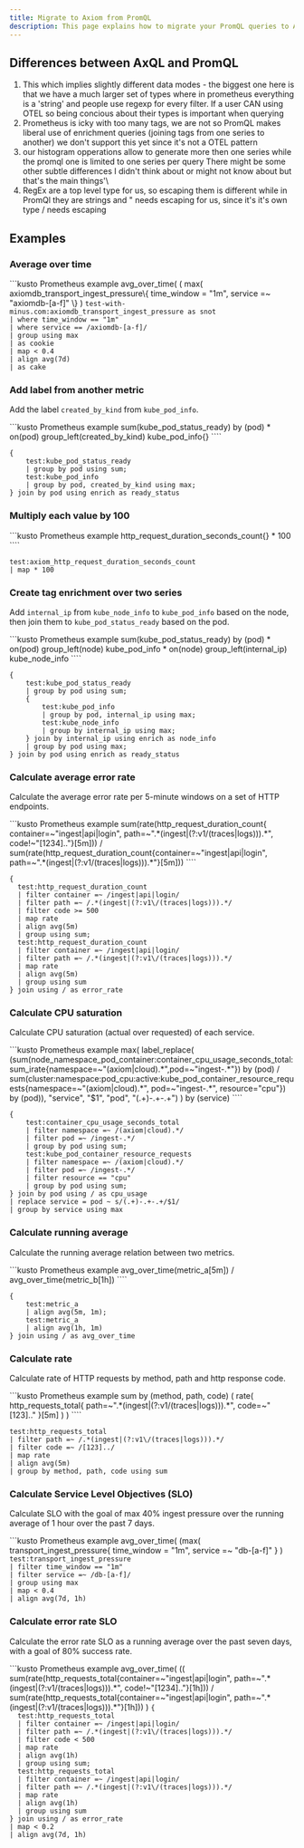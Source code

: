 ```yaml
---
title: Migrate to Axiom from PromQL
description: This page explains how to migrate your PromQL queries to Axiom.
---
```


## Differences between AxQL and PromQL

1) This which implies slightly different data modes - the biggest one here is that we have a much larger set of types where in prometheus everything is a 'string' and people use regexp for every filter. If a user CAN using OTEL so being concious about their types is important when querying
2) Prometheus is icky with too many tags, we are not so PromQL makes liberal use of enrichment queries (joining tags from one series to another) we don't support this yet since it's not a OTEL pattern
3) our histogram opperations allow to generate more then one series while the promql one is limited to one series per query
There might be some other subtle differences I didn't think about or might not know about but that's the main things'\
4) RegEx are a top level type for us, so escaping them is different while in PromQl they are strings and " needs escaping for us, since it's it's own type / needs escaping

## Examples

### Average over time

<CodeGroup>
```kusto Prometheus example
avg_over_time(
   (
      max(
          axiomdb_transport_ingest_pressure\{
             time_window = "1m",
              service =~ "axiomdb-[a-f]"
          \}
       ) <bool 0.4
   )[7d:]
)
````

```kusto AxQL equivalent
test-with-minus.com:axiomdb_transport_ingest_pressure as snot
| where time_window == "1m"
| where service == /axiomdb-[a-f]/
| group using max
| as cookie
| map < 0.4
| align avg(7d)
| as cake
```
</CodeGroup>

### Add label from another metric

Add the label `created_by_kind` from `kube_pod_info`.

<CodeGroup>
```kusto Prometheus example
sum(kube_pod_status_ready) by (pod)
*
on(pod)
group_left(created_by_kind)
kube_pod_info{}
````

```kusto AxQL equivalent
{
    test:kube_pod_status_ready
    | group by pod using sum;
    test:kube_pod_info
    | group by pod, created_by_kind using max;
} join by pod using enrich as ready_status
```
</CodeGroup>

### Multiply each value by 100

<CodeGroup>
```kusto Prometheus example
http_request_duration_seconds_count{} * 100
````

```kusto AxQL equivalent
test:axiom_http_request_duration_seconds_count
| map * 100
```
</CodeGroup>

### Create tag enrichment over two series

Add `internal_ip` from `kube_node_info` to `kube_pod_info` based on the node, then join them to `kube_pod_status_ready` based on the pod.

<CodeGroup>
```kusto Prometheus example
sum(kube_pod_status_ready) by (pod)
*
on(pod)
group_left(node)
kube_pod_info
*
on(node)
group_left(internal_ip)
kube_node_info
````

```kusto AxQL equivalent
{
    test:kube_pod_status_ready
    | group by pod using sum;
    {
        test:kube_pod_info
        | group by pod, internal_ip using max;
        test:kube_node_info
        | group by internal_ip using max;
    } join by internal_ip using enrich as node_info
    | group by pod using max;
} join by pod using enrich as ready_status

```
</CodeGroup>

### Calculate average error rate

Calculate the average error rate per 5-minute windows on a set of HTTP endpoints.

<CodeGroup>
```kusto Prometheus example
sum(rate(http_request_duration_count{           container=~"ingest|api|login", path=~".*(ingest|(?:v1/(traces|logs))).*", code!~"[1234].."}[5m]))
/
sum(rate(http_request_duration_count{container=~"ingest|api|login", path=~".*(ingest|(?:v1/(traces|logs))).*"}[5m]))
````

```kusto AxQL equivalent
{ 
  test:http_request_duration_count
  | filter container =~ /ingest|api|login/
  | filter path =~ /.*(ingest|(?:v1\/(traces|logs))).*/
  | filter code >= 500 
  | map rate
  | align avg(5m)
  | group using sum;
  test:http_request_duration_count
  | filter container =~ /ingest|api|login/
  | filter path =~ /.*(ingest|(?:v1\/(traces|logs))).*/
  | map rate
  | align avg(5m)
  | group using sum
} join using / as error_rate
```
</CodeGroup>

### Calculate CPU saturation

Calculate CPU saturation (actual over requested) of each service.

<CodeGroup>
```kusto Prometheus example
max(
  label_replace(
  (sum(node_namespace_pod_container:container_cpu_usage_seconds_total:sum_irate{namespace=~"(axiom|cloud).*",pod=~"ingest-.*"}) by (pod)
    /
    sum(cluster:namespace:pod_cpu:active:kube_pod_container_resource_requests{namespace=~"(axiom|cloud).*", pod=~"ingest-.*", resource="cpu"}) by (pod)),
  "service", "$1", "pod", "(.+)-.+-.+")
) by (service)
````

```kusto AxQL equivalent
{
    test:container_cpu_usage_seconds_total
    | filter namespace =~ /(axiom|cloud).*/
    | filter pod =~ /ingest-.*/
    | group by pod using sum;
    test:kube_pod_container_resource_requests
    | filter namespace =~ /(axiom|cloud).*/
    | filter pod =~ /ingest-.*/
    | filter resource == "cpu"
    | group by pod using sum;
} join by pod using / as cpu_usage
| replace service = pod ~ s/(.+)-.+-.+/$1/
| group by service using max
```
</CodeGroup>

### Calculate running average

Calculate the running average relation between two metrics.

<CodeGroup>
```kusto Prometheus example
avg_over_time(metric_a[5m]) / avg_over_time(metric_b[1h])
````

```kusto AxQL equivalent
{
    test:metric_a
    | align avg(5m, 1m);
    test:metric_a
    | align avg(1h, 1m)
} join using / as avg_over_time
```
</CodeGroup>

### Calculate rate

Calculate rate of HTTP requests by method, path and http response code.

<CodeGroup>
```kusto Prometheus example
sum by (method, path, code) (
      rate(
          http_requests_total{
              path=~".*(ingest|(?:v1/(traces|logs))).*",
              code=~"[123].."
          }[5m]
      )
  )
````

```kusto AxQL equivalent
test:http_requests_total
| filter path =~ /.*(ingest|(?:v1\/(traces|logs))).*/
| filter code =~ /[123]../
| map rate
| align avg(5m)
| group by method, path, code using sum
```
</CodeGroup>

### Calculate Service Level Objectives (SLO)

Calculate SLO with the goal of max 40% ingest pressure over the running average of 1 hour over the past 7 days.

<CodeGroup>
```kusto Prometheus example
avg_over_time(
  (max(
    transport_ingest_pressure{
      time_window = "1m",
      service =~ "db-[a-f]"
    }
  ) <bool 0.4)[7d:]
)
````

```kusto AxQL equivalent
test:transport_ingest_pressure
| filter time_window == "1m"
| filter service =~ /db-[a-f]/
| group using max
| map < 0.4
| align avg(7d, 1h)
```
</CodeGroup>

### Calculate error rate SLO

Calculate the error rate SLO as a running average over the past seven days, with a goal of 80% success rate.

<CodeGroup>
```kusto Prometheus example
avg_over_time(
    ((
        sum(rate(http_requests_total{container=~"ingest|api|login", path=~".*(ingest|(?:v1/(traces|logs))).*", code!~"[1234].."}[1h]))
        /
        sum(rate(http_requests_total{container=~"ingest|api|login", path=~".*(ingest|(?:v1/(traces|logs))).*"}[1h]))
    ) <bool 0.2)[7d:]
)
````

```kusto AxQL equivalent
{
  test:http_requests_total
  | filter container =~ /ingest|api|login/
  | filter path =~ /.*(ingest|(?:v1\/(traces|logs))).*/ 
  | filter code < 500
  | map rate
  | align avg(1h)
  | group using sum;
  test:http_requests_total
  | filter container =~ /ingest|api|login/
  | filter path =~ /.*(ingest|(?:v1\/(traces|logs))).*/ 
  | map rate
  | align avg(1h)
  | group using sum
} join using / as error_rate
| map < 0.2
| align avg(7d, 1h)
```
</CodeGroup>
